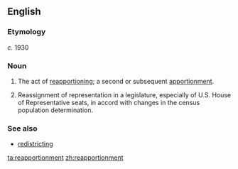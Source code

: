 ==English==

===Etymology===
''c.'' 1930 {{suffix|reapportion|ment}}

===Noun===
{{en-noun}}

# The act of [[reapportion]]ing; a second or subsequent [[apportionment]].
# {{context|US|politics|lang=en}} Reassignment of representation in a legislature, especially of U.S. House of Representative seats, in accord with changes in the census population determination.

===See also===
* [[redistrict]]ing

[[ta:reapportionment]]
[[zh:reapportionment]]